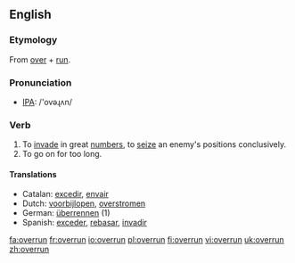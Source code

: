 ==English==

===Etymology===
From [[over]] + [[run]].

=== Pronunciation ===
*[[w:IPA|IPA]]: /'ovəɻʌn/

=== Verb ===
{{en-verb|overruns|overrunning|overran|overrun}}

# To [[invade]] in great [[numbers]], to [[seize]] an enemy's positions conclusively.
# To go on for too long.

==== Translations ====
*Catalan: [[excedir]], [[envair]]
*Dutch: [[voorbijlopen]], [[overstromen]]
*German: [[überrennen]] (1)
*Spanish: [[exceder]], [[rebasar]], [[invadir]]

[[fa:overrun]]
[[fr:overrun]]
[[io:overrun]]
[[pl:overrun]]
[[fi:overrun]]
[[vi:overrun]]
[[uk:overrun]]
[[zh:overrun]]